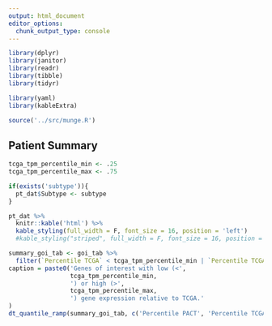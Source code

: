 ```yaml
---
output: html_document
editor_options: 
  chunk_output_type: console
---
```


```r
library(dplyr)
library(janitor)
library(readr)
library(tibble)
library(tidyr)

library(yaml)
library(kableExtra)

source('../src/munge.R')
```

## Patient Summary
```r
tcga_tpm_percentile_min <- .25
tcga_tpm_percentile_max <- .75

```

```r
if(exists('subtype')){
  pt_dat$Subtype <- subtype
}

pt_dat %>% 
  knitr::kable('html') %>%
  kable_styling(full_width = F, font_size = 16, position = 'left')
  #kable_styling("striped", full_width = F, font_size = 16, position = 'left')

```

```r
summary_goi_tab <- goi_tab %>%
  filter(`Percentile TCGA` < tcga_tpm_percentile_min | `Percentile TCGA` > tcga_tpm_percentile_max) 
caption = paste0('Genes of interest with low (<', 
                 tcga_tpm_percentile_min,
                 ') or high (>',
                 tcga_tpm_percentile_max,
                 ') gene expression relative to TCGA.'
)
dt_quantile_ramp(summary_goi_tab, c('Percentile PACT', 'Percentile TCGA'), caption)

```
